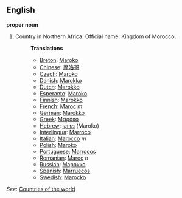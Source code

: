 ==English==

'''proper noun'''

# Country in Northern Africa. Official name: Kingdom of Morocco.
#:'''Translations'''
#:*[[Breton]]: [[Maroko]]
#:*[[Chinese]]: [[摩洛哥]]
#:*[[Czech]]: [[Maroko]]
#:*[[Danish]]: [[Marokko]]
#:*[[Dutch]]: [[Marokko]]
#:*[[Esperanto]]: [[Maroko]]
#:*[[Finnish]]: [[Marokko]]
#:*[[French]]: [[Maroc]] ''m''
#:*[[German]]: [[Marokko]]
#:*[[Greek]]: [[Μαρόκο]]
#:*[[Hebrew]]: [[מרוקו]] (Maroko)
#:*[[Interlingua]]: [[Marroco]]
#:*[[Italian]]: [[Marocco]] ''m''
#:*[[Polish]]: [[Maroko]]
#:*[[Portuguese]]: [[Marrocos]]
#:*[[Romanian]]: [[Maroc]] ''n''
#:*[[Russian]]: [[Марокко]]
#:*[[Spanish]]: [[Marruecos]]
#:*[[Swedish]]: [[Marocko]]

''See'': [[Countries of the world]]